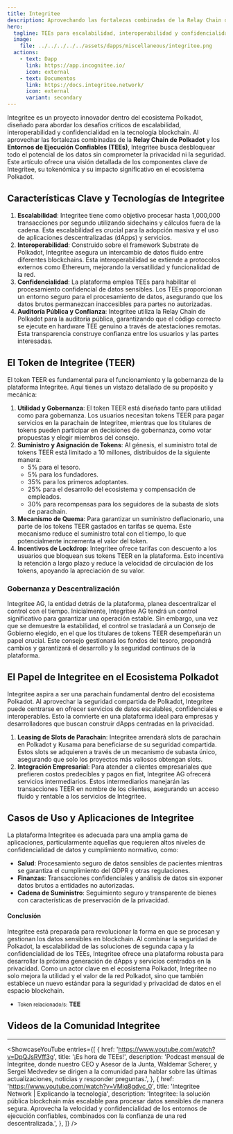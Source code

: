```yaml
---
title: Integritee
description: Aprovechando las fortalezas combinadas de la Relay Chain de Polkadot y los Entornos de Ejecución Confiables (TEEs), Integritee busca desbloquear todo el potencial de los datos sin comprometer la privacidad o la seguridad.
hero:
  tagline: TEEs para escalabilidad, interoperabilidad y confidencialidad.
  image: 
    file: ../../../../../assets/dapps/miscellaneous/integritee.png
  actions:
    - text: Dapp
      link: https://app.incognitee.io/
      icon: external
    - text: Documentos
      link: https://docs.integritee.network/
      icon: external
      variant: secondary
---
```



Integritee es un proyecto innovador dentro del ecosistema Polkadot, diseñado para abordar los desafíos críticos de escalabilidad, interoperabilidad y confidencialidad en la tecnología blockchain. Al aprovechar las fortalezas combinadas de la **Relay Chain de Polkadot** y los **Entornos de Ejecución Confiables (TEEs)**, Integritee busca desbloquear todo el potencial de los datos sin comprometer la privacidad ni la seguridad. Este artículo ofrece una visión detallada de los componentes clave de Integritee, su tokenómica y su impacto significativo en el ecosistema Polkadot.

## Características Clave y Tecnologías de Integritee
1. **Escalabilidad**: Integritee tiene como objetivo procesar hasta 1,000,000 transacciones por segundo utilizando sidechains y cálculos fuera de la cadena. Esta escalabilidad es crucial para la adopción masiva y el uso de aplicaciones descentralizadas (dApps) y servicios.
2. **Interoperabilidad**: Construido sobre el framework Substrate de Polkadot, Integritee asegura un intercambio de datos fluido entre diferentes blockchains. Esta interoperabilidad se extiende a protocolos externos como Ethereum, mejorando la versatilidad y funcionalidad de la red.
3. **Confidencialidad**: La plataforma emplea TEEs para habilitar el procesamiento confidencial de datos sensibles. Los TEEs proporcionan un entorno seguro para el procesamiento de datos, asegurando que los datos brutos permanezcan inaccesibles para partes no autorizadas.
4. **Auditoría Pública y Confianza**: Integritee utiliza la Relay Chain de Polkadot para la auditoría pública, garantizando que el código correcto se ejecute en hardware TEE genuino a través de atestaciones remotas. Esta transparencia construye confianza entre los usuarios y las partes interesadas.

## El Token de Integritee (TEER)
El token TEER es fundamental para el funcionamiento y la gobernanza de la plataforma Integritee. Aquí tienes un vistazo detallado de su propósito y mecánica:

1. **Utilidad y Gobernanza**: El token TEER está diseñado tanto para utilidad como para gobernanza. Los usuarios necesitan tokens TEER para pagar servicios en la parachain de Integritee, mientras que los titulares de tokens pueden participar en decisiones de gobernanza, como votar propuestas y elegir miembros del consejo.
2. **Suministro y Asignación de Tokens**: Al génesis, el suministro total de tokens TEER está limitado a 10 millones, distribuidos de la siguiente manera:
   - 5% para el tesoro.
   - 5% para los fundadores.
   - 35% para los primeros adoptantes.
   - 25% para el desarrollo del ecosistema y compensación de empleados.
   - 30% para recompensas para los seguidores de la subasta de slots de parachain.
3. **Mecanismo de Quema**: Para garantizar un suministro deflacionario, una parte de los tokens TEER gastados en tarifas se quema. Este mecanismo reduce el suministro total con el tiempo, lo que potencialmente incrementa el valor del token.
4. **Incentivos de Lockdrop**: Integritee ofrece tarifas con descuento a los usuarios que bloquean sus tokens TEER en la plataforma. Esto incentiva la retención a largo plazo y reduce la velocidad de circulación de los tokens, apoyando la apreciación de su valor.

### Gobernanza y Descentralización
Integritee AG, la entidad detrás de la plataforma, planea descentralizar el control con el tiempo. Inicialmente, Integritee AG tendrá un control significativo para garantizar una operación estable. Sin embargo, una vez que se demuestre la estabilidad, el control se trasladará a un Consejo de Gobierno elegido, en el que los titulares de tokens TEER desempeñarán un papel crucial. Este consejo gestionará los fondos del tesoro, propondrá cambios y garantizará el desarrollo y la seguridad continuos de la plataforma.

## El Papel de Integritee en el Ecosistema Polkadot
Integritee aspira a ser una parachain fundamental dentro del ecosistema Polkadot. Al aprovechar la seguridad compartida de Polkadot, Integritee puede centrarse en ofrecer servicios de datos escalables, confidenciales e interoperables. Esto la convierte en una plataforma ideal para empresas y desarrolladores que buscan construir dApps centradas en la privacidad.

1. **Leasing de Slots de Parachain**: Integritee arrendará slots de parachain en Polkadot y Kusama para beneficiarse de su seguridad compartida. Estos slots se adquieren a través de un mecanismo de subasta único, asegurando que solo los proyectos más valiosos obtengan slots.
2. **Integración Empresarial**: Para atender a clientes empresariales que prefieren costos predecibles y pagos en fiat, Integritee AG ofrecerá servicios intermediarios. Estos intermediarios manejarán las transacciones TEER en nombre de los clientes, asegurando un acceso fluido y rentable a los servicios de Integritee.

## Casos de Uso y Aplicaciones de Integritee
La plataforma Integritee es adecuada para una amplia gama de aplicaciones, particularmente aquellas que requieren altos niveles de confidencialidad de datos y cumplimiento normativo, como:
- **Salud**: Procesamiento seguro de datos sensibles de pacientes mientras se garantiza el cumplimiento del GDPR y otras regulaciones.
- **Finanzas**: Transacciones confidenciales y análisis de datos sin exponer datos brutos a entidades no autorizadas.
- **Cadena de Suministro**: Seguimiento seguro y transparente de bienes con características de preservación de la privacidad.

#### Conclusión
Integritee está preparada para revolucionar la forma en que se procesan y gestionan los datos sensibles en blockchain. Al combinar la seguridad de Polkadot, la escalabilidad de las soluciones de segunda capa y la confidencialidad de los TEEs, Integritee ofrece una plataforma robusta para desarrollar la próxima generación de dApps y servicios centrados en la privacidad. Como un actor clave en el ecosistema Polkadot, Integritee no solo mejora la utilidad y el valor de la red Polkadot, sino que también establece un nuevo estándar para la seguridad y privacidad de datos en el espacio blockchain.

- <small>Token relacionado/s:</small> **TEE**

## Videos de la Comunidad Integritee
------------
<ShowcaseYouTube
  entries={[
    {
      href: 'https://www.youtube.com/watch?v=DpQJsRVff3g',
      title: '¡Es hora de TEEs!',
      description: 'Podcast mensual de Integritee, donde nuestro CEO y Asesor de la Junta, Waldemar Scherer, y Sergei Medvedev se dirigen a la comunidad para hablar sobre las últimas actualizaciones, noticias y responder preguntas.',
    },
    {
      href: 'https://www.youtube.com/watch?v=VMjq8gdvc_0',
      title: 'Integritee Network | Explicando la tecnología',
      description: 'Integritee: la solución pública blockchain más escalable para procesar datos sensibles de manera segura. Aprovecha la velocidad y confidencialidad de los entornos de ejecución confiables, combinados con la confianza de una red descentralizada.',
    },
  ]} />
